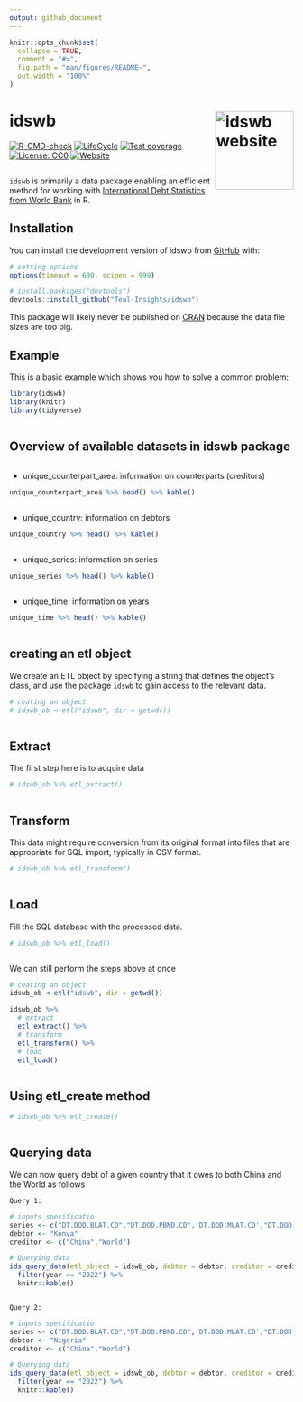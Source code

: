 ```yaml
---
output: github_document
---
```


<!-- README.md is generated from README.Rmd. Please edit that file -->

```r
knitr::opts_chunk$set(
  collapse = TRUE,
  comment = "#>",
  fig.path = "man/figures/README-",
  out.width = "100%"
)
```

# idswb <a href="https://teal-insights.github.io/idswb/"><img src="man/figures/logo.png" align="right" height="139" alt="idswb website" /></a>

<!-- badges: start -->
[![R-CMD-check](https://github.com/Teal-Insights/idswb/actions/workflows/R-CMD-check.yaml/badge.svg)](https://github.com/Teal-Insights/idswb/actions/workflows/R-CMD-check.yaml)
[![LifeCycle](https://img.shields.io/badge/lifecycle-experimental-orange)](https://lifecycle.r-lib.org/articles/stages.html#experimental)
[![Test coverage](https://github.com/Teal-Insights/idswb/actions/workflows/test-coverage.yaml/badge.svg)](https://github.com/Teal-Insights/idswb/actions/workflows/test-coverage.yaml)
[![License: CC0](https://img.shields.io/badge/License-CC0-lightgrey.svg)](https://choosealicense.com/licenses/cc0-1.0/)
[![Website](https://github.com/Teal-Insights/idswb/actions/workflows/pkgdown.yaml/badge.svg)](https://github.com/Teal-Insights/idswb/actions/workflows/pkgdown.yaml)
<!-- badges: end -->
```r

```

`idswb` is primarily a data package enabling an efficient method for working with [International Debt Statistics from World Bank](https://www.worldbank.org/en/programs/debt-statistics/ids) in R.

## Installation

You can install the development version of idswb from [GitHub](https://github.com/) with:

``` r
# setting options
options(timeout = 600, scipen = 999)

# install.packages("devtools")
devtools::install_github("Teal-Insights/idswb")
```

This package will likely never be published on [CRAN](https://cran.r-project.org/) because the data file sizes are too big.


## Example

This is a basic example which shows you how to solve a common problem:

```r
library(idswb)
library(knitr)
library(tidyverse)
```

```r

```
## Overview of available datasets in idswb package


```r

```

* unique_counterpart_area: information on counterparts (creditors)  
```r
unique_counterpart_area %>% head() %>% kable()
```

```r

```

* unique_country: information on debtors     
```r
unique_country %>% head() %>% kable()
```

```r

```
* unique_series: information on series  
```r
unique_series %>% head() %>% kable()
```

```r

```
* unique_time: information on years                               

```r
unique_time %>% head() %>% kable()
```

```r

```
## creating an etl object

We create an ETL object by specifying a string that defines the object's class, and use the package `idswb` to gain access to the relevant data.
```r
# ceating an object
# idswb_ob <-etl("idswb", dir = getwd())

```

```r

```

##  Extract

The first step here is to acquire data
```r
# idswb_ob %>% etl_extract()
```

```r

```
## Transform

This data might require conversion from its original format into files that are appropriate for SQL import, typically in CSV format.
```r
# idswb_ob %>% etl_transform()
```

```r

```
## Load

Fill the SQL database with the processed data.
```r
# idswb_ob %>% etl_load()
```

```r

```
We can still perform the steps above at once
```r
# ceating an object
idswb_ob <-etl("idswb", dir = getwd())

idswb_ob %>% 
  # extract
  etl_extract() %>% 
  # transform
  etl_transform() %>% 
  # load
  etl_load()
```

```r

```
## Using etl_create method
```r
# idswb_ob %>% etl_create()
```

```r

```
## Querying data

We can now query debt of a given country that it owes to both China and the World as follows

`Query 1:`
```r
# inputs specificatio
series <- c("DT.DOD.BLAT.CD","DT.DOD.PBND.CD",'DT.DOD.MLAT.CD',"DT.DOD.PROP.CD","DT.DOD.PCBK.CD","DT.DOD.DPPG.CD")
debtor <- "Kenya"
creditor <- c("China","World")

# Querying data
ids_query_data(etl_object = idswb_ob, debtor = debtor, creditor = creditor, series = series) %>% 
  filter(year == "2022") %>% 
  knitr::kable()

```

```r

```
`Query 2:`
```r
# inputs specificatio
series <- c("DT.DOD.BLAT.CD","DT.DOD.PBND.CD",'DT.DOD.MLAT.CD',"DT.DOD.PROP.CD","DT.DOD.PCBK.CD","DT.DOD.DPPG.CD")
debtor <- "Nigeria"
creditor <- c("China","World")

# Querying data
ids_query_data(etl_object = idswb_ob, debtor = debtor, creditor = creditor, series = series) %>% 
  filter(year == "2022") %>% 
  knitr::kable()
```

```r

```

